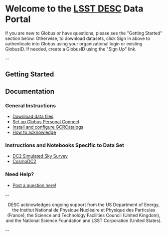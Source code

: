 
# Welcome to the [LSST DESC](https://lsstdesc.org/) Data Portal

If you are new to Globus or have questions, please see the "Getting Started" section below. Otherwise, to download datasets, click Sign In above to authenticate into Globus using your organizational login or existing GlobusID. If needed, create a GlobusID using the "Sign Up" link.

--

## Getting Started

## Documentation

### General Instructions
- [Download data files](/doc/download)
- [Set up Globus Personal Connect](/doc/globus_personal)
- [Install and configure GCRCatalogs](/doc/install_gcr)
- [How to acknowledge](/doc/how_to_acknowledge)

### Instructions and Notebooks Specific to Data Set
- [DC2 Simulated Sky Survey](/doc/dc2_sim_sky_survey)
- [CosmoDC2](/doc/cosmodc2)

### Need Help?
- [Post a question here!](https://github.com/LSSTDESC/desc-data-portal/discussions)

--

<Center>
  DESC acknowledges ongoing support from the US Department of Energy, the Institut National de Physique Nucléaire et Physique des Particules (France), the Science and Technology Facilities Council (United Kingdom), and the National Science Foundation and LSST Corporation (United States).
</Center>

--
